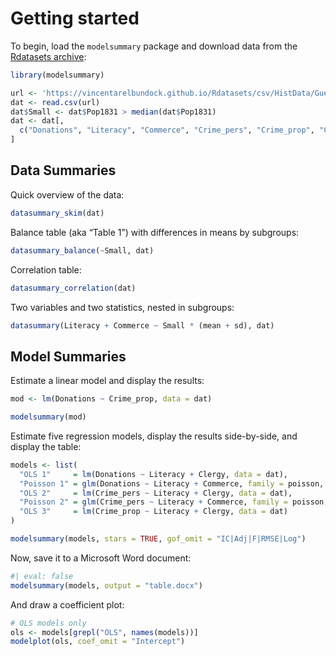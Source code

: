 # Getting started

To begin, load the `modelsummary` package and download data from the
[Rdatasets archive](https://vincentarelbundock.github.io/Rdatasets/):

```r
library(modelsummary)

url <- 'https://vincentarelbundock.github.io/Rdatasets/csv/HistData/Guerry.csv'
dat <- read.csv(url) 
dat$Small <- dat$Pop1831 > median(dat$Pop1831)
dat <- dat[, 
  c("Donations", "Literacy", "Commerce", "Crime_pers", "Crime_prop", "Clergy", "Small")
]
```

## Data Summaries

Quick overview of the data:

```r
datasummary_skim(dat)
```

Balance table (aka “Table 1”) with differences in means by subgroups:

```r
datasummary_balance(~Small, dat)
```

Correlation table:

```r
datasummary_correlation(dat)
```

Two variables and two statistics, nested in subgroups:

```r
datasummary(Literacy + Commerce ~ Small * (mean + sd), dat)
```

## Model Summaries

Estimate a linear model and display the results:

```r
mod <- lm(Donations ~ Crime_prop, data = dat)

modelsummary(mod)
```

Estimate five regression models, display the results side-by-side, and display the table:

```r
models <- list(
  "OLS 1"     = lm(Donations ~ Literacy + Clergy, data = dat),
  "Poisson 1" = glm(Donations ~ Literacy + Commerce, family = poisson, data = dat),
  "OLS 2"     = lm(Crime_pers ~ Literacy + Clergy, data = dat),
  "Poisson 2" = glm(Crime_pers ~ Literacy + Commerce, family = poisson, data = dat),
  "OLS 3"     = lm(Crime_prop ~ Literacy + Clergy, data = dat)
)

modelsummary(models, stars = TRUE, gof_omit = "IC|Adj|F|RMSE|Log")
```

Now, save it to a Microsoft Word document:

```r
#| eval: false
modelsummary(models, output = "table.docx")
```

And draw a coefficient plot:


```r
# OLS models only
ols <- models[grepl("OLS", names(models))]
modelplot(ols, coef_omit = "Intercept")
```